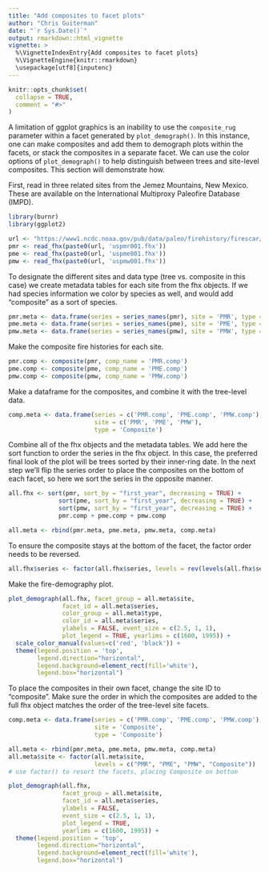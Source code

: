 ```yaml
---
title: "Add composites to facet plots"
author: "Chris Guiterman"
date: "`r Sys.Date()`"
output: rmarkdown::html_vignette
vignette: >
  %\VignetteIndexEntry{Add composites to facet plots}
  %\VignetteEngine{knitr::rmarkdown}
  \usepackage[utf8]{inputenc}
---
```


```r
knitr::opts_chunk$set(
  collapse = TRUE,
  comment = "#>"
)
```

A limitation of ggplot graphics is an inability to use the `composite_rug` parameter within a facet generated by `plot_demograph()`. In this instance, one can make composites and add them to demograph plots within the facets, or stack the composites in a separate facet. We can use the color options of `plot_demograph()` to help distinguish between trees and site-level composites. This section will demonstrate how.  

First, read in three related sites from the Jemez Mountains, New Mexico. These are available on the International Multiproxy Paleofire Database (IMPD).  

```r
library(burnr)
library(ggplot2)

url <- "https://www1.ncdc.noaa.gov/pub/data/paleo/firehistory/firescar/northamerica/"
pmr <- read_fhx(paste0(url, 'uspmr001.fhx'))
pme <- read_fhx(paste0(url, 'uspme001.fhx'))
pmw <- read_fhx(paste0(url, 'uspmw001.fhx'))
```
To designate the different sites and data type (tree vs. composite in this case) we create metadata tables for each site from the fhx objects. If we had species information we color by species as well, and would add "composite" as a sort of species.

```r
pmr.meta <- data.frame(series = series_names(pmr), site = 'PMR', type = 'Tree')
pme.meta <- data.frame(series = series_names(pme), site = 'PME', type = 'Tree')
pmw.meta <- data.frame(series = series_names(pmw), site = 'PMW', type = 'Tree')
```

Make the composite fire histories for each site.

```r
pmr.comp <- composite(pmr, comp_name = 'PMR.comp')
pme.comp <- composite(pme, comp_name = 'PME.comp')
pmw.comp <- composite(pmw, comp_name = 'PMW.comp')
```
Make a dataframe for the composites, and combine it with the tree-level data.

```r
comp.meta <- data.frame(series = c('PMR.comp', 'PME.comp', 'PMW.comp'), 
                        site = c('PMR', 'PME', 'PMW'), 
                        type = 'Composite')
```

Combine all of the fhx objects and the metadata tables. We add here the sort function to order the series in the fhx object. In this case, the preferred final look of the plot will be trees sorted by their inner-ring date. In the next step we'll flip the series order to place the composites on the bottom of each facet, so here we sort the series in the opposite manner.

```r
all.fhx <- sort(pmr, sort_by = "first_year", decreasing = TRUE) + 
              sort(pme, sort_by = "first_year", decreasing = TRUE) + 
              sort(pmw, sort_by = "first_year", decreasing = TRUE) + 
              pmr.comp + pme.comp + pmw.comp

all.meta <- rbind(pmr.meta, pme.meta, pmw.meta, comp.meta)
```

To ensure the composite stays at the bottom of the facet, the factor order needs to be reversed.

```r
all.fhx$series <- factor(all.fhx$series, levels = rev(levels(all.fhx$series)))
```
Make the fire-demography plot.

```r
plot_demograph(all.fhx, facet_group = all.meta$site, 
               facet_id = all.meta$series,
               color_group = all.meta$type, 
               color_id = all.meta$series,
               ylabels = FALSE, event_size = c(2.5, 1, 1),
               plot_legend = TRUE, yearlims = c(1600, 1995)) +
  scale_color_manual(values=c('red', 'black')) +
  theme(legend.position = 'top', 
        legend.direction="horizontal", 
        legend.background=element_rect(fill='white'), 
        legend.box="horizontal")
```

To place the composites in their own facet, change the site ID to "composite". Make sure the order in which the composites are added to the full fhx object matches the order of the tree-level site facets.
```r
comp.meta <- data.frame(series = c('PMR.comp', 'PME.comp', 'PMW.comp'), 
                        site = 'Composite', 
                        type = 'Composite')

all.meta <- rbind(pmr.meta, pme.meta, pmw.meta, comp.meta)
all.meta$site <- factor(all.meta$site, 
                        levels = c("PMR", "PME", "PMW", "Composite"))
# use factor() to resort the facets, placing Composite on bottom

plot_demograph(all.fhx, 
               facet_group = all.meta$site, 
               facet_id = all.meta$series,
               ylabels = FALSE, 
               event_size = c(2.5, 1, 1),
               plot_legend = TRUE, 
               yearlims = c(1600, 1995)) +
  theme(legend.position = 'top', 
        legend.direction="horizontal", 
        legend.background=element_rect(fill='white'), 
        legend.box="horizontal")

```
